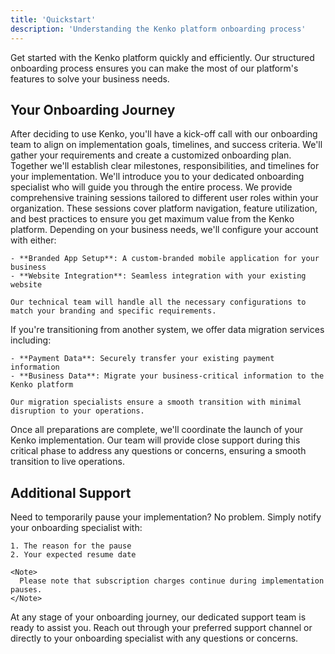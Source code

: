 ```yaml
---
title: 'Quickstart'
description: 'Understanding the Kenko platform onboarding process'
---
```


Get started with the Kenko platform quickly and efficiently. Our structured onboarding process ensures you can make the most of our platform's features to solve your business needs.

## Your Onboarding Journey

<AccordionGroup>
  <Accordion icon="handshake" title="Initial Consultation">
    After deciding to use Kenko, you'll have a kick-off call with our onboarding team to align on implementation goals, timelines, and success criteria. We'll gather your requirements and create a customized onboarding plan.
  </Accordion>
  
  <Accordion icon="flag-checkered" title="Project Planning">
    Together we'll establish clear milestones, responsibilities, and timelines for your implementation. We'll introduce you to your dedicated onboarding specialist who will guide you through the entire process.
  </Accordion>
  
  <Accordion icon="graduation-cap" title="Training">
    We provide comprehensive training sessions tailored to different user roles within your organization. These sessions cover platform navigation, feature utilization, and best practices to ensure you get maximum value from the Kenko platform.
  </Accordion>
  
  <Accordion icon="gear" title="Account Setup">
    Depending on your business needs, we'll configure your account with either:
    
    - **Branded App Setup**: A custom-branded mobile application for your business
    - **Website Integration**: Seamless integration with your existing website
    
    Our technical team will handle all the necessary configurations to match your branding and specific requirements.
  </Accordion>
  
  <Accordion icon="database" title="Data Migration">
    If you're transitioning from another system, we offer data migration services including:
    
    - **Payment Data**: Securely transfer your existing payment information
    - **Business Data**: Migrate your business-critical information to the Kenko platform
    
    Our migration specialists ensure a smooth transition with minimal disruption to your operations.
  </Accordion>
  
  <Accordion icon="rocket" title="Go-Live">
    Once all preparations are complete, we'll coordinate the launch of your Kenko implementation. Our team will provide close support during this critical phase to address any questions or concerns, ensuring a smooth transition to live operations.
  </Accordion>
</AccordionGroup>

## Additional Support

<CardGroup>
  <Card title="Implementation Pause" icon="pause-circle">
    Need to temporarily pause your implementation? No problem. Simply notify your onboarding specialist with:
    
    1. The reason for the pause
    2. Your expected resume date
    
    <Note>
      Please note that subscription charges continue during implementation pauses.
    </Note>
  </Card>
  
  <Card title="Need Help?" icon="life-ring">
    At any stage of your onboarding journey, our dedicated support team is ready to assist you. Reach out through your preferred support channel or directly to your onboarding specialist with any questions or concerns.
  </Card>
</CardGroup>
